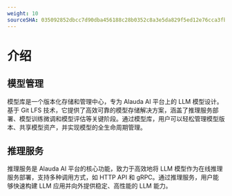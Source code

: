 ```yaml
---
weight: 10
sourceSHA: 035092852dbcc7d90dba456188c28b0352c8a3e5da829f5ed12e76cca3fbae01
---
```


# 介绍

## 模型管理

模型库是一个版本化存储和管理中心，专为 Alauda AI 平台上的 LLM 模型设计。基于 Git LFS 技术，它提供了高效可靠的模型存储解决方案，涵盖了推理服务部署、模型训练微调和模型评估等关键阶段。通过模型库，用户可以轻松管理模型版本、共享模型资产，并实现模型的全生命周期管理。

## 推理服务

推理服务是 Alauda AI 平台的核心功能，致力于高效地将 LLM 模型作为在线推理服务部署，支持多种调用方式，如 HTTP API 和 gRPC。通过推理服务，用户能够快速构建 LLM 应用并向外提供稳定、高性能的 LLM 能力。
